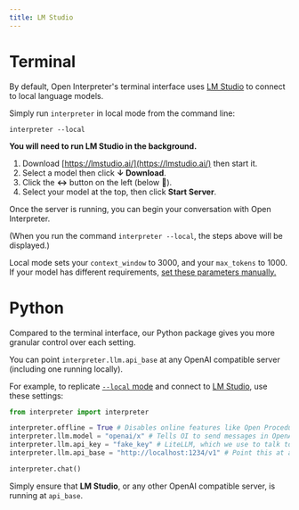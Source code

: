 ```yaml
---
title: LM Studio
---
```


# Terminal

By default, Open Interpreter's terminal interface uses [LM Studio](https://lmstudio.ai/) to connect to local language models.

Simply run `interpreter` in local mode from the command line:

```shell
interpreter --local
```

**You will need to run LM Studio in the background.**

1. Download [https://lmstudio.ai/](https://lmstudio.ai/) then start it.
2. Select a model then click **↓ Download**.
3. Click the **↔️** button on the left (below 💬).
4. Select your model at the top, then click **Start Server**.

Once the server is running, you can begin your conversation with Open Interpreter.

(When you run the command `interpreter --local`, the steps above will be displayed.)

<Info>Local mode sets your `context_window` to 3000, and your `max_tokens` to 1000. If your model has different requirements, [set these parameters manually.](/settings#language-model)</Info>

# Python

Compared to the terminal interface, our Python package gives you more granular control over each setting.

You can point `interpreter.llm.api_base` at any OpenAI compatible server (including one running locally).

For example, to replicate [`--local` mode](/language-model-setup/local-models/overview) and connect to [LM Studio](https://lmstudio.ai/), use these settings:

```python
from interpreter import interpreter

interpreter.offline = True # Disables online features like Open Procedures
interpreter.llm.model = "openai/x" # Tells OI to send messages in OpenAI's format
interpreter.llm.api_key = "fake_key" # LiteLLM, which we use to talk to LM Studio, requires this
interpreter.llm.api_base = "http://localhost:1234/v1" # Point this at any OpenAI compatible server

interpreter.chat()
```

Simply ensure that **LM Studio**, or any other OpenAI compatible server, is running at `api_base`.
